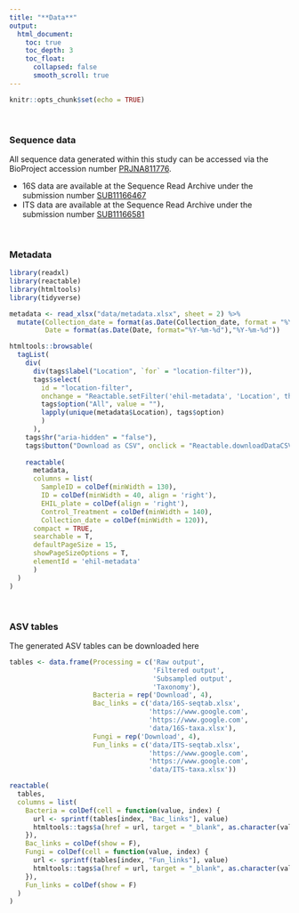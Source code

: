 ```yaml
---
title: "**Data**"
output:
  html_document:
    toc: true
    toc_depth: 3
    toc_float:
      collapsed: false
      smooth_scroll: true
---
```


```r
knitr::opts_chunk$set(echo = TRUE)
```

</br>

### Sequence data

All sequence data generated within this study can be accessed via the BioProject accession number [PRJNA811776](https://www.ncbi.nlm.nih.gov/bioproject/PRJNA811776). 
</br>

<ul>
  <li>16S data are available at the Sequence Read Archive under the submission number [SUB11166467](https://submit.ncbi.nlm.nih.gov/subs/sra/SUB11166467)</li>
  <li>ITS data are available at the Sequence Read Archive under the submission number [SUB11166581](https://submit.ncbi.nlm.nih.gov/subs/sra/SUB11166581)</li>
</ul>

</br>

### Metadata

```r
library(readxl)
library(reactable)
library(htmltools)
library(tidyverse)

metadata <- read_xlsx("data/metadata.xlsx", sheet = 2) %>% 
  mutate(Collection_date = format(as.Date(Collection_date, format = "%Y-%m-%d"), "%Y-%m-%d"),
         Date = format(as.Date(Date, format="%Y-%m-%d"),"%Y-%m-%d"))

htmltools::browsable(
  tagList(
    div(
      div(tags$label("Location", `for` = "location-filter")),
      tags$select(
        id = "location-filter",
        onchange = "Reactable.setFilter('ehil-metadata', 'Location', this.value)",
        tags$option("All", value = ""),
        lapply(unique(metadata$Location), tags$option)
        )
      ),
    tags$hr("aria-hidden" = "false"),
    tags$button("Download as CSV", onclick = "Reactable.downloadDataCSV('ehil-metadata', 'metadata.csv')"),
    
    reactable(
      metadata,
      columns = list(
        SampleID = colDef(minWidth = 130),
        ID = colDef(minWidth = 40, align = 'right'),
        EHIL_plate = colDef(align = 'right'),
        Control_Treatment = colDef(minWidth = 140),
        Collection_date = colDef(minWidth = 120)),
      compact = TRUE,
      searchable = T,
      defaultPageSize = 15,
      showPageSizeOptions = T,
      elementId = 'ehil-metadata'
      )
  )
)

```

</br>

### ASV tables

The generated ASV tables can be downloaded here

```r
tables <- data.frame(Processing = c('Raw output', 
                                    'Filtered output', 
                                    'Subsampled output', 
                                    'Taxonomy'), 
                     Bacteria = rep('Download', 4),
                     Bac_links = c('data/16S-seqtab.xlsx', 
                                   'https://www.google.com', 
                                   'https://www.google.com', 
                                   'data/16S-taxa.xlsx'),
                     Fungi = rep('Download', 4),
                     Fun_links = c('data/ITS-seqtab.xlsx', 
                                   'https://www.google.com', 
                                   'https://www.google.com', 
                                   'data/ITS-taxa.xlsx'))

reactable(
  tables,
  columns = list(
    Bacteria = colDef(cell = function(value, index) {
      url <- sprintf(tables[index, "Bac_links"], value)
      htmltools::tags$a(href = url, target = "_blank", as.character(value))
    }),
    Bac_links = colDef(show = F),
    Fungi = colDef(cell = function(value, index) {
      url <- sprintf(tables[index, "Fun_links"], value)
      htmltools::tags$a(href = url, target = "_blank", as.character(value))
    }),
    Fun_links = colDef(show = F)
  )
)
```

